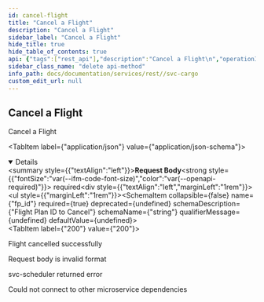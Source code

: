 ```yaml
---
id: cancel-flight
title: "Cancel a Flight"
description: "Cancel a Flight"
sidebar_label: "Cancel a Flight"
hide_title: true
hide_table_of_contents: true
api: {"tags":["rest_api"],"description":"Cancel a Flight\n","operationId":"cancel_flight","requestBody":{"content":{"application/json":{"schema":{"type":"object","description":"Request Body Information to Cancel a Flight","required":["fp_id"],"properties":{"fp_id":{"type":"string","description":"Flight Plan ID to Cancel"}}}}},"required":true},"responses":{"200":{"description":"Flight cancelled successfully"},"400":{"description":"Request body is invalid format"},"500":{"description":"svc-scheduler returned error"},"503":{"description":"Could not connect to other microservice dependencies"}},"deprecated":false,"method":"delete","path":"/cargo/cancel","jsonRequestBodyExample":{"fp_id":"string"},"info":{"title":"svc-cargo","description":"Cargo Service GRPC and REST servers","contact":{"name":"A.M. Smith (ServiceDog)"},"license":{"name":"BUSL-1.1"},"version":"0.8.0-develop.1"},"postman":{"name":"Cancel a Flight","description":{"content":"Cancel a Flight\n","type":"text/plain"},"url":{"path":["cargo","cancel"],"host":["{{baseUrl}}"],"query":[],"variable":[]},"header":[{"key":"Content-Type","value":"application/json"}],"method":"DELETE","body":{"mode":"raw","raw":"\"\"","options":{"raw":{"language":"json"}}}}}
sidebar_class_name: "delete api-method"
info_path: docs/documentation/services/rest//svc-cargo
custom_edit_url: null
---
```



## Cancel a Flight



Cancel a Flight


<MimeTabs><TabItem label={"application/json"} value={"application/json-schema"}><details style={{}} data-collapsed={false} open={true}><summary style={{"textAlign":"left"}}><strong>Request Body</strong><strong style={{"fontSize":"var(--ifm-code-font-size)","color":"var(--openapi-required)"}}> required</strong></summary><div style={{"textAlign":"left","marginLeft":"1rem"}}></div><ul style={{"marginLeft":"1rem"}}><SchemaItem collapsible={false} name={"fp_id"} required={true} deprecated={undefined} schemaDescription={"Flight Plan ID to Cancel"} schemaName={"string"} qualifierMessage={undefined} defaultValue={undefined}></SchemaItem></ul></details></TabItem></MimeTabs><div><ApiTabs><TabItem label={"200"} value={"200"}><div>

Flight cancelled successfully

</div><div></div></TabItem><TabItem label={"400"} value={"400"}><div>

Request body is invalid format

</div><div></div></TabItem><TabItem label={"500"} value={"500"}><div>

svc-scheduler returned error

</div><div></div></TabItem><TabItem label={"503"} value={"503"}><div>

Could not connect to other microservice dependencies

</div><div></div></TabItem></ApiTabs></div>
      
